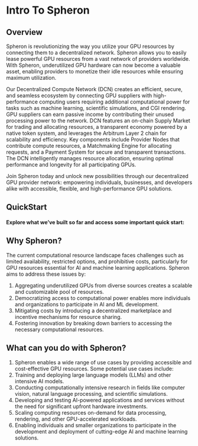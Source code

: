 
# Intro To Spheron

<VideoPlayer embedId="nsNedk1Z3Pg" />

## Overview

Spheron is revolutionizing the way you utilize your GPU resources by connecting them to a decentralized network. Spheron allows you to easily lease powerful GPU resources from a vast network of providers worldwide. With Spheron, underutilized GPU hardware can now become a valuable asset, enabling providers to monetize their idle resources while ensuring maximum utilization. 

Our Decentralized Compute Network (DCN) creates an efficient, secure, and seamless ecosystem by connecting GPU suppliers with high-performance computing users requiring additional computational power for tasks such as machine learning, scientific simulations, and CGI rendering. GPU suppliers can earn passive income by contributing their unused processing power to the network. DCN features an on-chain Supply Market for trading and allocating resources, a transparent economy powered by a native token system, and leverages the Arbitrum Layer 2 chain for scalability and efficiency. Key components include Provider Nodes that contribute compute resources, a Matchmaking Engine for allocating requests, and a Payment System for secure and transparent transactions. The DCN intelligently manages resource allocation, ensuring optimal performance and longevity for all participating GPUs.

Join Spheron today and unlock new possibilities through our decentralized GPU provider network: empowering individuals, businesses, and developers alike with accessible, flexible, and high-performance GPU solutions.

## QuickStart

#### Explore what we’ve built so far and access some important quick start:

<QuickStart />

## Why Spheron?

The current computational resource landscape faces challenges such as limited availability, restricted options, and prohibitive costs, particularly for GPU resources essential for AI and machine learning applications. Spheron aims to address these issues by:

1. Aggregating underutilized GPUs from diverse sources creates a scalable and customizable pool of resources.
2. Democratizing access to computational power enables more individuals and organizations to participate in AI and ML development.
3. Mitigating costs by introducing a decentralized marketplace and incentive mechanisms for resource sharing.
4. Fostering innovation by breaking down barriers to accessing the necessary computational resources.

## What can you do with Spheron?

1. Spheron enables a wide range of use cases by providing accessible and cost-effective GPU resources. Some potential use cases include:
2. Training and deploying large language models (LLMs) and other intensive AI models.
3. Conducting computationally intensive research in fields like computer vision, natural language processing, and scientific simulations.
4. Developing and testing AI-powered applications and services without the need for significant upfront hardware investments.
5. Scaling computing resources on-demand for data processing, rendering, and other GPU-accelerated workloads.
6. Enabling individuals and smaller organizations to participate in the development and deployment of cutting-edge AI and machine learning solutions.



<Navigation name="Getting Started" />



